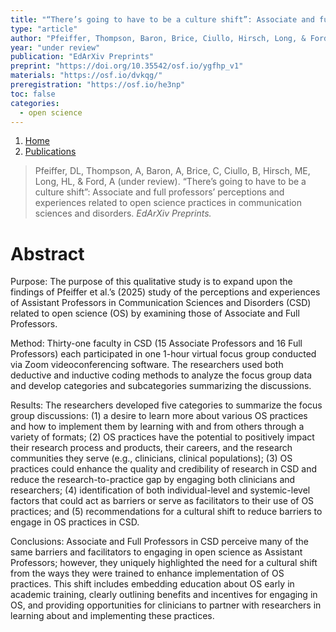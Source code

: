 ```yaml
---
title: "“There’s going to have to be a culture shift”: Associate and full professors’ perceptions and experiences related to open science practices in communication sciences and disorders."
type: "article"
author: "Pfeiffer, Thompson, Baron, Brice, Ciullo, Hirsch, Long, & Ford"
year: "under review"
publication: "EdArXiv Preprints"
preprint: "https://doi.org/10.35542/osf.io/ygfhp_v1"
materials: "https://osf.io/dvkqg/"
preregistration: "https://osf.io/he3np"
toc: false
categories:
  - open science
---
```


```{=html}
<nav aria-label="breadcrumb">
  <ol class="breadcrumb">
    <li class="breadcrumb-item"><a href="../../index.html">Home</a></li>
    <li class="breadcrumb-item"><a href="../../publications.html">Publications</a></li>
  </ol>
</nav>
```


> Pfeiffer, DL, Thompson, A, Baron, A, Brice, C, Ciullo, B, Hirsch, ME, Long, HL, & Ford, A (under review). “There’s going to have to be a culture shift”: Associate and full professors’ perceptions and experiences related to open science practices in communication sciences and disorders. *EdArXiv Preprints.*

# Abstract

Purpose: The purpose of this qualitative study is to expand upon the findings of Pfeiffer et al.’s (2025) study of the perceptions and experiences of Assistant Professors in Communication Sciences and Disorders (CSD) related to open science (OS) by examining those of Associate and Full Professors. 

Method: Thirty-one faculty in CSD (15 Associate Professors and 16 Full Professors) each participated in one 1-hour virtual focus group conducted via Zoom videoconferencing software. The researchers used both deductive and inductive coding methods to analyze the focus group data and develop categories and subcategories summarizing the discussions.

Results: The researchers developed five categories to summarize the focus group discussions: (1) a desire to learn more about various OS practices and how to implement them by learning with and from others through a variety of formats; (2) OS practices have the potential to positively impact their research process and products, their careers, and the research communities they serve (e.g., clinicians, clinical populations); (3) OS practices could enhance the quality and credibility of research in CSD and reduce the research-to-practice gap by engaging both clinicians and researchers; (4) identification of both individual-level and systemic-level factors that could act as barriers or serve as facilitators to their use of OS practices; and (5) recommendations for a cultural shift to reduce barriers to engage in OS practices in CSD. 

Conclusions: Associate and Full Professors in CSD perceive many of the same barriers and facilitators to engaging in open science as Assistant Professors; however, they uniquely highlighted the need for a cultural shift from the ways they were trained to enhance implementation of OS practices. This shift includes embedding education about OS early in academic training, clearly outlining benefits and incentives for engaging in OS, and providing opportunities for clinicians to partner with researchers in learning about and implementing these practices.
